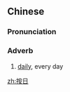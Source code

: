 ==Chinese==
{{zh-forms}}

===Pronunciation===
{{zh-pron
|m=ànrì
|cat=adv
}}

===Adverb===
{{zh-adv}}

# [[daily]], every day

[[zh:按日]]